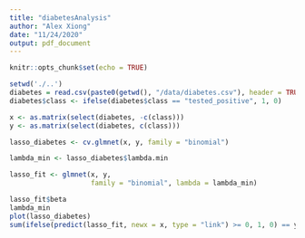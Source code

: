 ```yaml
---
title: "diabetesAnalysis"
author: "Alex Xiong"
date: "11/24/2020"
output: pdf_document
---
```


```r
knitr::opts_chunk$set(echo = TRUE)
```


```r
setwd('./..')
diabetes = read.csv(paste0(getwd(), "/data/diabetes.csv"), header = TRUE)
diabetes$class <- ifelse(diabetes$class == "tested_positive", 1, 0)
```

```r
x <- as.matrix(select(diabetes, -c(class)))
y <- as.matrix(select(diabetes, c(class))) 

lasso_diabetes <- cv.glmnet(x, y, family = "binomial")

lambda_min <- lasso_diabetes$lambda.min

lasso_fit <- glmnet(x, y,
                    family = "binomial", lambda = lambda_min)

lasso_fit$beta
lambda_min
plot(lasso_diabetes)
sum(ifelse(predict(lasso_fit, newx = x, type = "link") >= 0, 1, 0) == y)/length(y)
```
